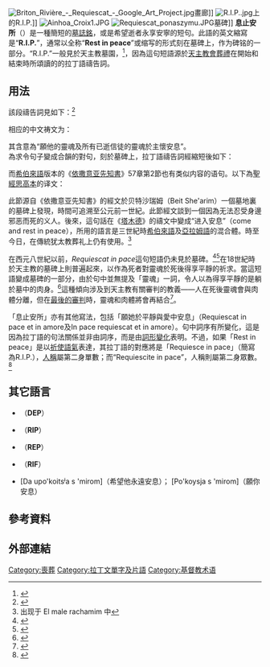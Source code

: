 [[File:Briton_Rivière_-_Requiescat_-_Google_Art_Project.jpg|thumb]]畫廊]]
[[File:R.I.P..jpg|thumb]]上的R.I.P.]]
[[File:Ainhoa_Croix1.JPG|thumb]]
[[File:Requiescat_ponaszymu.JPG|thumb]]墓碑]]
'''息止安所'''（{{Lang-la|Requiescat in pace}}）是一種簡短的[[墓誌銘|墓誌銘]]，或是希望逝者永享安寧的短句。此語的英文縮寫是“'''R.I.P.'''”，通常以全称“'''Rest in peace'''”或缩写的形式刻在墓碑上，作为碑铭的一部分。“R.I.P.”一般見於天主教墓園，<ref>{{citation |title=Stories on stone: a book of American epitaphs |page=226 |author=Charles Langworthy Wallis |year=1954}}</ref>，因為這句短語源於[[天主教會|天主教會]][[葬禮|葬禮]]在開始和結束時所頌讀的的拉丁語禱告詞。

==用法==
該段禱告詞見如下：<ref>{{citation |url=http://books.google.com/books?id=Z6oULX3wr58C&pg=PA94 | page=94 |title=The English poetic epitaph |author=Joshua Scodel |publisher=Cornell University Press|year=1991 |isbn=9780801424823}}</ref>{{cquote|''Anima eius et animae omnium fidelium defunctorum per Dei misericordiam '''requiescant in pace.''' ''}}

相应的中文祷文为：

{{cquote|望他的灵魂，和已亡诸信者的灵魂，赖天主的仁慈、'''息止安所'''。}}其含意為“願他的靈魂及所有已逝信徒的靈魂於主懷安息”。
<br/>
為求令句子變成合韻的對句，刻於墓碑上，拉丁語禱告詞經縮短後如下：
{{cquote|''Requiesce<br/>cat in pace''}}

而[[希伯來語|希伯來語]]版本的《[[以賽亚書|依撒意亚先知書]]》57章第2節也有类似内容的语句。以下為[[聖經思高本|聖經思高本]]的译文：
:{{cquote|而进入安息；躬行正直的人，将安眠于自己的处所。}}
此節源自《依撒意亚先知書》的經文於贝特沙瑞姆（Beit She'arim）一個墓地裏的墓碑上發現，時間可追溯至公元前一世紀。此節經文談到一個因為无法忍受身邊邪恶而死的义人。後來，這句話在《[[塔木德|塔木德]]》的禱文中變成“进入安息”（come and rest in peace），所用的語言是三世紀時[[希伯來語|希伯來語]]及[[亞拉姆語|亞拉姆語]]的混合體。時至今日，在傳統犹太教葬礼上仍有使用。<ref>出现于 El male rachamim 中</ref>

在西元八世紀以前，''Requiescat in pace''這句短語仍未見於墓碑。<ref>{{citation |journal=The Church of England magazine |page=208 |year=1842 |publisher=Church Pastoral-aid Society}}</ref><ref>{{citation |url=http://books.google.com/books?id=xtQRAAAAYAAJ&pg=PA206 |page=206 |journal=The Baltimore literary and religious magazine |volume=3 |author=Robert Jefferson Breckinridge, Andrew Boyd Cross |chapter=Antiquity of the Religion}}</ref>在18世紀時於天主教的墓碑上則普遍起來，以作為死者對靈魂於死後得享平靜的祈求。當這短語變成墓碑的一部分，由於句中並無提及「靈魂」一詞，令人以為得享平靜的是躺於墓中的肉身。<ref>{{citation |url=http://books.google.com/books?id=Z6oULX3wr58C&pg=PA269 |page=269 |title=The English poetic epitaph |author=Joshua Scodel |publisher=Cornell University Press |year=1991 |isbn=9780801424823}}</ref>這種傾向涉及到天主教有關審判的教義——人在死後靈魂會與肉體分離，但在[[最後的審判|最後的審判]]時，靈魂和肉體將會再結合<ref>{{citation |title=Epitaph culture in the West |page=336 |author=Karl Siegfried Guthke |year=2003}}</ref>。

「息止安所」亦有其他寫法，包括「願她於平靜與愛中安息」（Requiescat in pace et in amore及In pace requiescat et in amore）。句中詞序有所變化，這是因為拉丁語的句法關係並非由詞序，而是由[[詞形變化|詞形變化]]表明。不過，如果「Rest in peace」是以[[祈使語氣|祈使語氣]]表達，其拉丁語的對應將是「Requiesce in pace」（簡寫為R.I.P.），[[人稱|人稱]]屬第二身單數；而“Requiescite in pace”，人稱則屬第二身眾數。<ref>{{Cite web |url=http://en.allexperts.com/q/Latin-2145/2009/7/Quote-requiescat-etc.htm |title=Experts on Latin phrase. |access-date=2011-06-25 |archive-date=2012-07-13 |archive-url=https://archive.is/20120713050210/http://en.allexperts.com/q/Latin-2145/2009/7/Quote-requiescat-etc.htm |dead-url=yes }}</ref>

==其它語言 ==
* {{lang-es|Descanse en paz}}（'''DEP'''）
* {{lang-it|Riposi in pace}}（'''RIP'''）
* {{lang-fr|Repose en paix}}（'''REP'''）
* {{lang-de|Ruhe in Frieden}} （'''RIF'''）
* {{lang-ru|Да упокоится с миром}} [Da upo'koitsʲa s 'mirom]（希望他永遠安息）；{{lang|ru|Покойся с миром}} [Po'koysja s 'mirom]（願你安息）

== 參考資料 ==
{{reflist|2}}

==外部連結==
{{Commons category|Requiescat in pace}}

[[Category:喪葬|Category:喪葬]]
[[Category:拉丁文單字及片語|Category:拉丁文單字及片語]]
[[Category:基督教术语|Category:基督教术语]]
